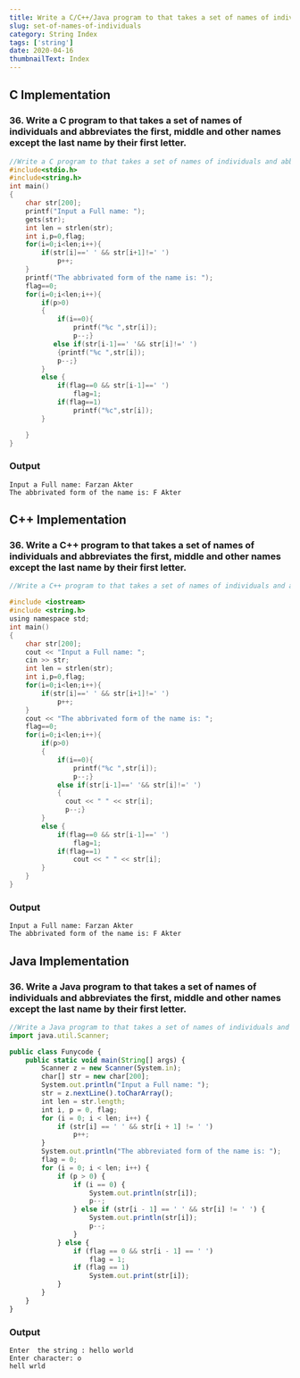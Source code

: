 ```yaml
---
title: Write a C/C++/Java program to that takes a set of names of individuals and abbreviates the first, middle and other names except the last name by their first letter.
slug: set-of-names-of-individuals
category: String Index
tags: ['string']
date: 2020-04-16
thumbnailText: Index
---
```


## C Implementation
### 36. Write a C program to that takes a set of names of individuals and abbreviates the first, middle and other names except the last name by their first letter.
```c
//Write a C program to that takes a set of names of individuals and abbreviates the first, middle and other names except the last name by their first letter.
#include<stdio.h>
#include<string.h>
int main()
{
    char str[200];
    printf("Input a Full name: ");
    gets(str);
    int len = strlen(str);
    int i,p=0,flag;
    for(i=0;i<len;i++){
        if(str[i]==' ' && str[i+1]!=' ')
            p++;
    }
    printf("The abbrivated form of the name is: ");
    flag==0;
    for(i=0;i<len;i++){
        if(p>0)
        {
            if(i==0){
                printf("%c ",str[i]);
                p--;}
           else if(str[i-1]==' '&& str[i]!=' ')
            {printf("%c ",str[i]);
            p--;}
        }
        else {
            if(flag==0 && str[i-1]==' ')
                flag=1;
            if(flag==1)
                printf("%c",str[i]);
        }

    }
}
```
### Output
```
Input a Full name: Farzan Akter
The abbrivated form of the name is: F Akter
```
## C++ Implementation
### 36. Write a C++ program to that takes a set of names of individuals and abbreviates the first, middle and other names except the last name by their first letter.
```c
//Write a C++ program to that takes a set of names of individuals and abbreviates the first, middle and other names except the last name by their first letter.

#include <iostream>
#include <string.h>
using namespace std;
int main()
{
    char str[200];
    cout << "Input a Full name: ";
    cin >> str;
    int len = strlen(str);
    int i,p=0,flag;
    for(i=0;i<len;i++){
        if(str[i]==' ' && str[i+1]!=' ')
            p++;
    }
    cout << "The abbrivated form of the name is: ";
    flag==0;
    for(i=0;i<len;i++){
        if(p>0)
        {
            if(i==0){
                printf("%c ",str[i]);
                p--;}
            else if(str[i-1]==' '&& str[i]!=' ')
            {
              cout << " " << str[i];
              p--;}
        }
        else {
            if(flag==0 && str[i-1]==' ')
                flag=1;
            if(flag==1)
                cout << " " << str[i];
        }
    }
}
```
### Output
```
Input a Full name: Farzan Akter
The abbrivated form of the name is: F Akter
```

## Java Implementation
### 36. Write a Java program to that takes a set of names of individuals and abbreviates the first, middle and other names except the last name by their first letter.
```js
//Write a Java program to that takes a set of names of individuals and abbreviates the first, middle and other names except the last name by their first letter.
import java.util.Scanner;

public class Funycode {
    public static void main(String[] args) {
        Scanner z = new Scanner(System.in);
        char[] str = new char[200];
        System.out.println("Input a Full name: ");
        str = z.nextLine().toCharArray();
        int len = str.length;
        int i, p = 0, flag;
        for (i = 0; i < len; i++) {
            if (str[i] == ' ' && str[i + 1] != ' ')
                p++;
        }
        System.out.println("The abbreviated form of the name is: ");
        flag = 0;
        for (i = 0; i < len; i++) {
            if (p > 0) {
                if (i == 0) {
                    System.out.println(str[i]);
                    p--;
                } else if (str[i - 1] == ' ' && str[i] != ' ') {
                    System.out.println(str[i]);
                    p--;
                }
            } else {
                if (flag == 0 && str[i - 1] == ' ')
                    flag = 1;
                if (flag == 1)
                    System.out.print(str[i]);
            }
        }
    }
}
```
### Output
```
Enter  the string : hello world
Enter character: o
hell wrld
```
